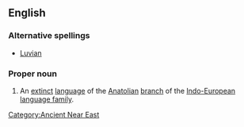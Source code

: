 ==English==

===Alternative spellings===
{{wikipedia}}
*[[Luvian]]

===Proper noun===
{{en-proper noun}}

# An [[extinct]] [[language]] of the [[Anatolian]] [[branch]] of the [[Indo-European]] [[language family]].

[[Category:Ancient Near East]]